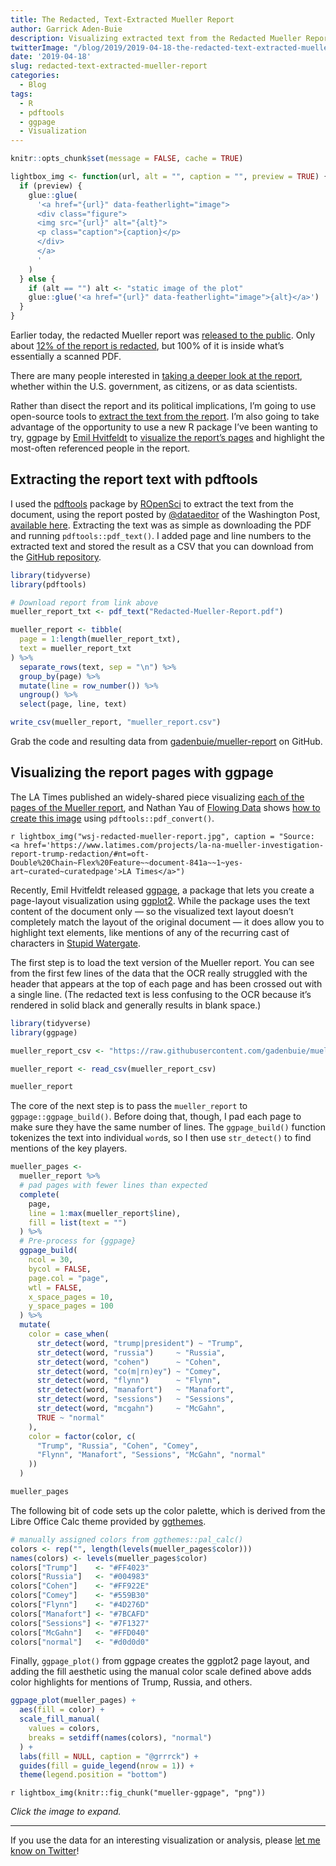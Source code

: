 ```yaml
---
title: The Redacted, Text-Extracted Mueller Report
author: Garrick Aden-Buie
description: Visualizing extracted text from the Redacted Mueller Report using ggpage.
twitterImage: "/blog/2019/2019-04-18-the-redacted-text-extracted-mueller-report_files/figure-html/mueller-ggpage-1.png"
date: '2019-04-18'
slug: redacted-text-extracted-mueller-report
categories:
  - Blog
tags:
  - R
  - pdftools
  - ggpage
  - Visualization
---
```


[latimes-all-pages]: https://www.latimes.com/projects/la-na-mueller-investigation-report-trump-redaction/#nt=oft-Double%20Chain~Flex%20Feature~~document-841a~~1~yes-art~curated~curatedpage
[report-released]: https://www.npr.org/2019/04/18/708850903/read-the-full-mueller-report-with-redactions
[github-mueller-report]: https://github.com/gadenbuie/mueller-report
[pdftools]: https://github.com/ropensci/pdftools
[ropensci]: https://ropensci.org/
[pdf-source]: https://www.documentcloud.org/documents/5955210-Redacted-Mueller-Report.html
[dataeditor]: https://twitter.com/dataeditor
[wsj-12pct-redacted]: https://www.wsj.com/livecoverage/mueller-report-release-latest-news/card/1555613011
[ggpage]: https://emilhvitfeldt.github.io/ggpage/
[ggplot2]: https://ggplot2.tidyverse.org
[ggthemes]: https://jrnold.github.io/ggthemes/index.html
[stupid-watergate]: https://www.youtube.com/watch?v=FVFdsl29s_Q

```r
knitr::opts_chunk$set(message = FALSE, cache = TRUE)

lightbox_img <- function(url, alt = "", caption = "", preview = TRUE) {
  if (preview) {
    glue::glue(
      '<a href="{url}" data-featherlight="image">
      <div class="figure">
      <img src="{url}" alt="{alt}">
      <p class="caption">{caption}</p>
      </div>
      </a>
      '
    )
  } else {
    if (alt == "") alt <- "static image of the plot"
    glue::glue('<a href="{url}" data-featherlight="image">{alt}</a>')
  }
}
```

Earlier today, the redacted Mueller report was [released to the public][report-released].
Only about [12% of the report is redacted][wsj-12pct-redacted], but 100% of it is inside what's essentially a scanned PDF.

There are many people interested in [taking a deeper look at the report](https://twitter.com/AOC/status/1118989661555372033), whether within the U.S. government, as citizens, or as data scientists.

Rather than disect the report and its political implications, I'm going to use open-source tools to [extract the text from the report](#pdftools).
I'm also going to take advantage of the opportunity to use a new R package I've been wanting to try, <span class="pkg">ggpage</span> by [Emil Hvitfeldt][ggpage] to [visualize the report's pages](#ggpage-plot) and highlight the most-often referenced people in the report.

## Extracting the report text with pdftools {#pdftools}

I used the <span class="pkg">[pdftools]</span> package by [ROpenSci] to extract the text from the document, using the report posted by [&commat;dataeditor][dataeditor] of the Washington Post, [available here][pdf-source].
Extracting the text was as simple as downloading the PDF and running `pdftools::pdf_text()`.
I added page and line numbers to the extracted text and stored the result as a CSV that you can download from the [GitHub repository][github-mueller-report].

```r
library(tidyverse)
library(pdftools)

# Download report from link above
mueller_report_txt <- pdf_text("Redacted-Mueller-Report.pdf")

mueller_report <- tibble(
  page = 1:length(mueller_report_txt),
  text = mueller_report_txt
) %>%
  separate_rows(text, sep = "\n") %>%
  group_by(page) %>%
  mutate(line = row_number()) %>%
  ungroup() %>%
  select(page, line, text)

write_csv(mueller_report, "mueller_report.csv")
```

Grab the code and resulting data from [gadenbuie/mueller-report][github-mueller-report] on GitHub.

## Visualizing the report pages with ggpage {#ggpage}

The LA Times published an widely-shared piece visualizing [each of the pages of the Mueller report][latimes-all-pages], and Nathan Yau of [Flowing Data](https://flowingdata.com) shows [how to create this image](https://flowingdata.com/2019/04/18/redacted/) using `pdftools::pdf_convert()`.

`r lightbox_img("wsj-redacted-mueller-report.jpg", caption = "Source: <a href='https://www.latimes.com/projects/la-na-mueller-investigation-report-trump-redaction/#nt=oft-Double%20Chain~Flex%20Feature~~document-841a~~1~yes-art~curated~curatedpage'>LA Times</a>")`

Recently, Emil Hvitfeldt released <span class="pkg">[ggpage]</span>, a package that lets you create a page-layout visualization using <span class="pkg">[ggplot2]</span>.
While the package uses the text content of the document only --- so the visualized text layout doesn't completely match the layout of the original document --- it does allow you to highlight text elements, like mentions of any of the recurring cast of characters in [Stupid Watergate][stupid-watergate].

The first step is to load the text version of the Mueller report.
You can see from the first few lines of the data that the OCR really struggled with the header that appears at the top of each page and has been crossed out with a single line.
(The redacted text is less confusing to the OCR because it's rendered in solid black and generally results in blank space.)

```r
library(tidyverse)
library(ggpage)

mueller_report_csv <- "https://raw.githubusercontent.com/gadenbuie/mueller-report/ab74012b0532ffa34f3a45196d2b28004e11b9c2/mueller_report.csv"

mueller_report <- read_csv(mueller_report_csv)

mueller_report
```

The core of the next step is to pass the `mueller_report` to `ggpage::ggpage_build()`.
Before doing that, though, I pad each page to make sure they have the same number of lines.
The `ggpage_build()` function tokenizes the text into individual `word`s, so I then use `str_detect()` to find mentions of the key players.

```r
mueller_pages <-
  mueller_report %>%
  # pad pages with fewer lines than expected
  complete(
    page,
    line = 1:max(mueller_report$line),
    fill = list(text = "")
  ) %>%
  # Pre-process for {ggpage}
  ggpage_build(
    ncol = 30,
    bycol = FALSE,
    page.col = "page",
    wtl = FALSE,
    x_space_pages = 10,
    y_space_pages = 100
  ) %>%
  mutate(
    color = case_when(
      str_detect(word, "trump|president") ~ "Trump",
      str_detect(word, "russia")     ~ "Russia",
      str_detect(word, "cohen")      ~ "Cohen",
      str_detect(word, "co(m|rn)ey") ~ "Comey",
      str_detect(word, "flynn")      ~ "Flynn",
      str_detect(word, "manafort")   ~ "Manafort",
      str_detect(word, "sessions")   ~ "Sessions",
      str_detect(word, "mcgahn")     ~ "McGahn",
      TRUE ~ "normal"
    ),
    color = factor(color, c(
      "Trump", "Russia", "Cohen", "Comey",
      "Flynn", "Manafort", "Sessions", "McGahn", "normal"
    ))
  )

mueller_pages
```

The following bit of code sets up the color palette, which is derived from the Libre Office Calc theme provided by <span class="pkg">[ggthemes]</span>.

```r
# manually assigned colors from ggthemes::pal_calc()
colors <- rep("", length(levels(mueller_pages$color)))
names(colors) <- levels(mueller_pages$color)
colors["Trump"]    <- "#FF4023"
colors["Russia"]   <- "#004983"
colors["Cohen"]    <- "#FF922E"
colors["Comey"]    <- "#559B30"
colors["Flynn"]    <- "#4D276D"
colors["Manafort"] <- "#7BCAFD"
colors["Sessions"] <- "#7F1327"
colors["McGahn"]   <- "#FFD040"
colors["normal"]   <- "#d0d0d0"
```

Finally, `ggpage_plot()` from <span class="pkg">ggpage</span> creates the <span class="pkg">ggplot2</span> page layout, and adding the fill aesthetic using the manual color scale defined above adds color highlights for mentions of Trump, Russia, and others.

```r
ggpage_plot(mueller_pages) +
  aes(fill = color) +
  scale_fill_manual(
    values = colors,
    breaks = setdiff(names(colors), "normal")
  ) +
  labs(fill = NULL, caption = "@grrrck") +
  guides(fill = guide_legend(nrow = 1)) +
  theme(legend.position = "bottom")
```

<a name="ggpage-plot"></a>

`r lightbox_img(knitr::fig_chunk("mueller-ggpage", "png"))`

_Click the image to expand._

***

If you use the data for an interesting visualization or analysis, please [let me know on Twitter](https://twitter.com/grrrck)!